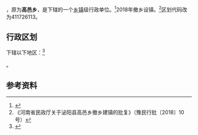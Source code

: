 {{中国乡级行政区|41/17/26/202/000}}

'''{{PAGENAMEBASE}}'''，原为'''高邑乡'''，是{{PRC admin/fullname|41/17/26/202/000|3}}下辖的一个[[乡镇|乡镇]]级行政单位。<ref>{{PRC admin/ref sgc|{{PRC admin/parent|41/17/26/202/000}}}}</ref>2018年撤乡设镇。<ref>《河南省民政厅关于泌阳县高邑乡撤乡建镇的批复》（豫民行批〔2018〕10号）</ref>区划代码改为411726113。

== 行政区划 ==
{{PAGENAMEBASE}}下辖以下地区：<ref>{{PRC admin/ref sgc|41/17/26/202/000}}</ref>

{{PRC admin/children|41/17/26/202/000}}。

== 参考资料 ==
{{reflist}}

{{PRC admin/navcat|41/17/26/202/000}}